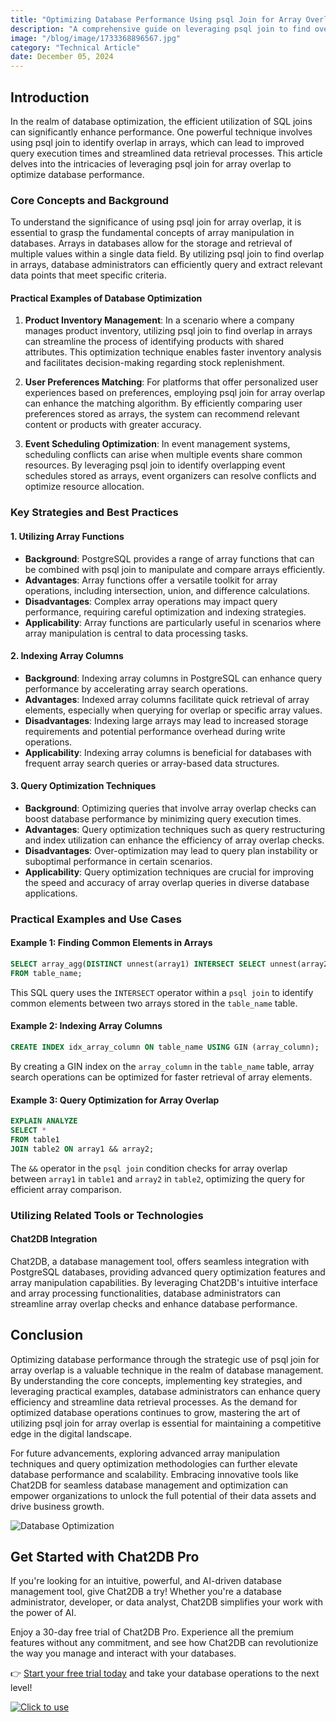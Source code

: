 ```yaml
---
title: "Optimizing Database Performance Using psql Join for Array Overlap"
description: "A comprehensive guide on leveraging psql join to find overlap in arrays for optimizing database performance."
image: "/blog/image/1733368896567.jpg"
category: "Technical Article"
date: December 05, 2024
---
```


## Introduction

In the realm of database optimization, the efficient utilization of SQL joins can significantly enhance performance. One powerful technique involves using psql join to identify overlap in arrays, which can lead to improved query execution times and streamlined data retrieval processes. This article delves into the intricacies of leveraging psql join for array overlap to optimize database performance.

### Core Concepts and Background

To understand the significance of using psql join for array overlap, it is essential to grasp the fundamental concepts of array manipulation in databases. Arrays in databases allow for the storage and retrieval of multiple values within a single data field. By utilizing psql join to find overlap in arrays, database administrators can efficiently query and extract relevant data points that meet specific criteria.

#### Practical Examples of Database Optimization

1. **Product Inventory Management**: In a scenario where a company manages product inventory, utilizing psql join to find overlap in arrays can streamline the process of identifying products with shared attributes. This optimization technique enables faster inventory analysis and facilitates decision-making regarding stock replenishment.

2. **User Preferences Matching**: For platforms that offer personalized user experiences based on preferences, employing psql join for array overlap can enhance the matching algorithm. By efficiently comparing user preferences stored as arrays, the system can recommend relevant content or products with greater accuracy.

3. **Event Scheduling Optimization**: In event management systems, scheduling conflicts can arise when multiple events share common resources. By leveraging psql join to identify overlapping event schedules stored as arrays, event organizers can resolve conflicts and optimize resource allocation.

### Key Strategies and Best Practices

#### 1. Utilizing Array Functions

- **Background**: PostgreSQL provides a range of array functions that can be combined with psql join to manipulate and compare arrays efficiently.
- **Advantages**: Array functions offer a versatile toolkit for array operations, including intersection, union, and difference calculations.
- **Disadvantages**: Complex array operations may impact query performance, requiring careful optimization and indexing strategies.
- **Applicability**: Array functions are particularly useful in scenarios where array manipulation is central to data processing tasks.

#### 2. Indexing Array Columns

- **Background**: Indexing array columns in PostgreSQL can enhance query performance by accelerating array search operations.
- **Advantages**: Indexed array columns facilitate quick retrieval of array elements, especially when querying for overlap or specific array values.
- **Disadvantages**: Indexing large arrays may lead to increased storage requirements and potential performance overhead during write operations.
- **Applicability**: Indexing array columns is beneficial for databases with frequent array search queries or array-based data structures.

#### 3. Query Optimization Techniques

- **Background**: Optimizing queries that involve array overlap checks can boost database performance by minimizing query execution times.
- **Advantages**: Query optimization techniques such as query restructuring and index utilization can enhance the efficiency of array overlap checks.
- **Disadvantages**: Over-optimization may lead to query plan instability or suboptimal performance in certain scenarios.
- **Applicability**: Query optimization techniques are crucial for improving the speed and accuracy of array overlap queries in diverse database applications.

### Practical Examples and Use Cases

#### Example 1: Finding Common Elements in Arrays

```sql
SELECT array_agg(DISTINCT unnest(array1) INTERSECT SELECT unnest(array2)) AS common_elements
FROM table_name;
```

This SQL query uses the `INTERSECT` operator within a `psql join` to identify common elements between two arrays stored in the `table_name` table.

#### Example 2: Indexing Array Columns

```sql
CREATE INDEX idx_array_column ON table_name USING GIN (array_column);
```

By creating a GIN index on the `array_column` in the `table_name` table, array search operations can be optimized for faster retrieval of array elements.

#### Example 3: Query Optimization for Array Overlap

```sql
EXPLAIN ANALYZE
SELECT *
FROM table1
JOIN table2 ON array1 && array2;
```

The `&&` operator in the `psql join` condition checks for array overlap between `array1` in `table1` and `array2` in `table2`, optimizing the query for efficient array comparison.

### Utilizing Related Tools or Technologies

#### Chat2DB Integration

Chat2DB, a database management tool, offers seamless integration with PostgreSQL databases, providing advanced query optimization features and array manipulation capabilities. By leveraging Chat2DB's intuitive interface and array processing functionalities, database administrators can streamline array overlap checks and enhance database performance.

## Conclusion

Optimizing database performance through the strategic use of psql join for array overlap is a valuable technique in the realm of database management. By understanding the core concepts, implementing key strategies, and leveraging practical examples, database administrators can enhance query efficiency and streamline data retrieval processes. As the demand for optimized database operations continues to grow, mastering the art of utilizing psql join for array overlap is essential for maintaining a competitive edge in the digital landscape.

For future advancements, exploring advanced array manipulation techniques and query optimization methodologies can further elevate database performance and scalability. Embracing innovative tools like Chat2DB for seamless database management and optimization can empower organizations to unlock the full potential of their data assets and drive business growth.

![Database Optimization](https://example.com/database_optimization.jpg)

## Get Started with Chat2DB Pro

If you're looking for an intuitive, powerful, and AI-driven database management tool, give Chat2DB a try! Whether you're a database administrator, developer, or data analyst, Chat2DB simplifies your work with the power of AI.

Enjoy a 30-day free trial of Chat2DB Pro. Experience all the premium features without any commitment, and see how Chat2DB can revolutionize the way you manage and interact with your databases.

👉 [Start your free trial today](https://chat2db.ai/pricing) and take your database operations to the next level!


[![Click to use](/image/blog/bg/chat2db.jpg)](https://chat2db.ai)
